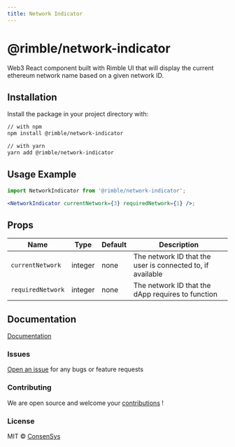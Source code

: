```yaml
---
title: Network Indicator
---
```



<NetworkIndicator currentNetwork={1} />

<NetworkIndicator currentNetwork={1} requiredNetwork={3} />

# @rimble/network-indicator

Web3 React component built with Rimble UI that will display the current ethereum network name based on a given network ID.

## Installation

Install the package in your project directory with:

```sh
// with npm
npm install @rimble/network-indicator

// with yarn
yarn add @rimble/network-indicator
```

## Usage Example

```jsx
import NetworkIndicator from '@rimble/network-indicator';

<NetworkIndicator currentNetwork={3} requiredNetwork={1} />;
```

## Props

| Name              | Type    | Default | Description                                                |
| ----------------- | ------- | ------- | ---------------------------------------------------------- |
| `currentNetwork`  | integer | none    | The network ID that the user is connected to, if available |
| `requiredNetwork` | integer | none    | The network ID that the dApp requires to function          |

## Documentation

[Documentation](https://consensys.github.io/rimble-ui/)

### Issues

[Open an issue](https://github.com/ConsenSys/rimble-web3-components/issues) for any bugs or feature requests

### Contributing

We are open source and welcome your [contributions](https://github.com/ConsenSys/rimble-web3-components/CONTRIBUTIONS.md) !

### License

MIT © [ConsenSys](https://github.com/ConsenSys)
